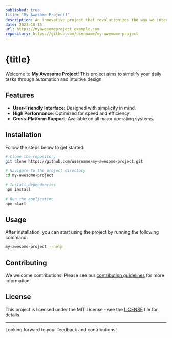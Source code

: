 ```yaml
---
published: true
title: "My Awesome Project1"
description: An innovative project that revolutionizes the way we interact with technology.
date: 2023-10-15
url: https://myawesomeproject.example.com
repository: https://github.com/username/my-awesome-project
---
```



# {title}


Welcome to **My Awesome Project**! This project aims to simplify your daily tasks through automation and intuitive design.

## Features
- **User-Friendly Interface**: Designed with simplicity in mind.
- **High Performance**: Optimized for speed and efficiency.
- **Cross-Platform Support**: Available on all major operating systems.

## Installation

Follow the steps below to get started:

```bash
# Clone the repository
git clone https://github.com/username/my-awesome-project.git

# Navigate to the project directory
cd my-awesome-project

# Install dependencies
npm install

# Run the application
npm start
```

## Usage

After installation, you can start using the project by running the following command:

```bash
my-awesome-project --help
```

## Contributing

We welcome contributions! Please see our [contribution guidelines](https://github.com/username/my-awesome-project/blob/main/CONTRIBUTING.md) for more information.

## License

This project is licensed under the MIT License - see the [LICENSE](https://github.com/username/my-awesome-project/blob/main/LICENSE) file for details.

---

Looking forward to your feedback and contributions!
